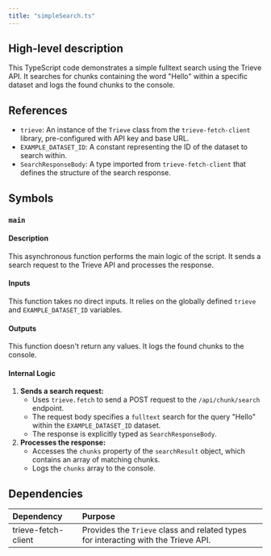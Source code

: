 ```yaml
---
title: "simpleSearch.ts"
---
```


## High-level description
This TypeScript code demonstrates a simple fulltext search using the Trieve API. It searches for chunks containing the word "Hello" within a specific dataset and logs the found chunks to the console.

## References
- `trieve`: An instance of the `Trieve` class from the `trieve-fetch-client` library, pre-configured with API key and base URL.
- `EXAMPLE_DATASET_ID`: A constant representing the ID of the dataset to search within.
- `SearchResponseBody`: A type imported from `trieve-fetch-client` that defines the structure of the search response.

## Symbols
### `main`
#### Description
This asynchronous function performs the main logic of the script. It sends a search request to the Trieve API and processes the response.

#### Inputs
This function takes no direct inputs. It relies on the globally defined `trieve` and `EXAMPLE_DATASET_ID` variables.

#### Outputs
This function doesn't return any values. It logs the found chunks to the console.

#### Internal Logic
1. **Sends a search request:**
   - Uses `trieve.fetch` to send a POST request to the `/api/chunk/search` endpoint.
   - The request body specifies a `fulltext` search for the query "Hello" within the `EXAMPLE_DATASET_ID` dataset.
   - The response is explicitly typed as `SearchResponseBody`.
2. **Processes the response:**
   - Accesses the `chunks` property of the `searchResult` object, which contains an array of matching chunks.
   - Logs the `chunks` array to the console.

## Dependencies
| Dependency | Purpose |
|:-----------|:--------|
| trieve-fetch-client | Provides the `Trieve` class and related types for interacting with the Trieve API. |
